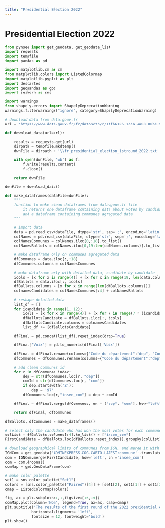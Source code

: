 ```yaml
---
title: "Presidential Election 2022"
---
```


# Presidential Election 2022

```python
from pynsee import get_geodata, get_geodata_list
import requests
import tempfile
import pandas as pd
```

```python
import matplotlib.cm as cm
from matplotlib.colors import ListedColormap
import matplotlib.pyplot as plt
import descartes
import geopandas as gpd
import seaborn as sns
```

```python
import warnings
from shapely.errors import ShapelyDeprecationWarning
warnings.filterwarnings("ignore", category=ShapelyDeprecationWarning)
```

```python
# download data from data.gouv.fr
url = 'https://www.data.gouv.fr/fr/datasets/r/1ffb6125-1cea-4a03-80be-520c1c3a5411'

def download_data(url=url):

    results = requests.get(url)
    dirpath = tempfile.mkdtemp()
    dwnFile = dirpath + '\\fr_presidential_election_1stround_2022.txt'

    with open(dwnFile, 'wb') as f:
        f.write(results.content)
        f.close()

    return dwnFile

dwnFile = download_data()
```

```python

def make_dataframes(dataFile=dwnFile):
    """
    function to make clean dataframes from data.gouv.fr file
        it returns one dataframe containing data about votes by candidate and commune,
        and a dataframe containing communes agregated data
    """

    # import data
    data = pd.read_csv(dataFile, dtype='str', sep=';', encoding='latin-1', skiprows=1, header=None)
    colNames = pd.read_csv(dataFile, dtype='str', sep=';', encoding='latin-1', nrows=1, header=None)
    colNamesCommunes = colNames.iloc[0,:18].to_list()
    colNamesBallots = colNames.iloc[0,19:len(colNames.columns)].to_list()

    # make dataframe only on communes agregated data
    dfCommunes = data.iloc[:,:18]
    dfCommunes.columns = colNamesCommunes

    # make dataframe only with detailed data, candidate by candidate
    icols = [x for x in range(4)] + [x for x in range(19, len(data.columns))]
    dfBallots = data.iloc[:, icols]
    dfBallots.columns = [x for x in range(len(dfBallots.columns))]
    colnamesCandidates = colNamesCommunes[:4] + colNamesBallots

    # reshape detailed data
    list_df = []
    for icandidate in range(1, 12):
        icols = [x for x in range(4)] + [x for x in range(7 * (icandidate - 1) + 4, 7 * icandidate + 4)]
        dfBallotsCandidate = dfBallots.iloc[:, icols]
        dfBallotsCandidate.columns = colnamesCandidates
        list_df += [dfBallotsCandidate]

    dfFinal = pd.concat(list_df).reset_index(drop=True)

    dfFinal['Voix'] = pd.to_numeric(dfFinal['Voix'])

    dfFinal = dfFinal.rename(columns={"Code du département":"dep", "Code de la commune":"com"})
    dfCommunes = dfCommunes.rename(columns={"Code du département":"dep", "Code de la commune":"com"})

    # add clean communes id
    for r in dfCommunes.index:
        dep = str(dfCommunes.loc[r, "dep"])
        comId = str(dfCommunes.loc[r, "com"])
        if dep.startswith('Z'):
            dep = '97'
        dfCommunes.loc[r,"insee_com"] = dep + comId

    dfFinal = dfFinal.merge(dfCommunes, on = ["dep", "com"], how="left")

    return dfFinal, dfCommunes

dfBallots, dfCommunes = make_dataframes()
```

```python
# select only the candidate who has won the most votes for each commune
colList = dfBallots.columns[:4].to_list() + ["insee_com"]
FirstCandidate = dfBallots.loc[dfBallots.reset_index().groupby(colList)['Voix'].idxmax()].reset_index(drop=True)
```

```python
# download geographical limits of communes from IGN, and merge it with
IGNCom = get_geodata('ADMINEXPRESS-COG-CARTO.LATEST:commune').translate().zoom()
com = IGNCom.merge(FirstCandidate, how='left', on ='insee_com')
com = com.dropna()
comMap = gpd.GeoDataFrame(com)
```

```python
# make color palette
set1 = sns.color_palette("Set1")
colors = [sns.color_palette("Paired")[4]] + [set1[2], set1[1]] + set1[3:5] + [set1[0]] + set1[6:len(set1)]
cmap = ListedColormap(colors)
```

```python
fig, ax = plt.subplots(1,1,figsize=[15,15])
comMap.plot(column='Nom', legend=True, ax=ax, cmap=cmap)
plt.suptitle('The results of the first round of the 2022 presidential election by commune', x = 0.3, y = 0.85,
            horizontalalignment= 'left',
            fontsize = 12, fontweight='bold')
plt.show()
```
